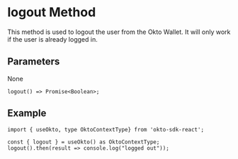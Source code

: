 
# logout Method
This method is used to logout the user from the Okto Wallet. It will only work if the user is already logged in.

## Parameters
None

```tsx copy
logout() => Promise<Boolean>;
```

## Example
```tsx copy
import { useOkto, type OktoContextType} from 'okto-sdk-react';

const { logout } = useOkto() as OktoContextType;
logout().then(result => console.log("logged out"));
```
